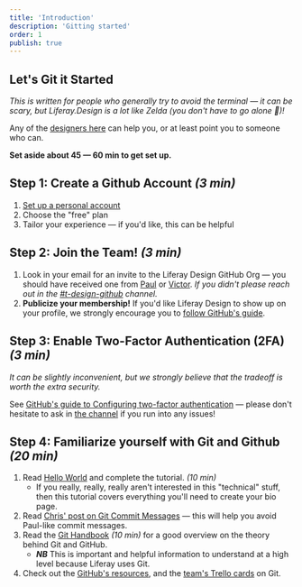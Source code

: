 ```yaml
---
title: 'Introduction'
description: 'Gitting started'
order: 1
publish: true
---
```



## Let's Git it Started

_This is written for people who generally try to avoid the terminal &mdash; it can be scary, but Liferay.Design is a lot like Zelda (you don't have to go alone 🥁)!_

Any of the [designers here](https://github.com/orgs/liferay-design/people) can help you, or at least point you to someone who can.

**Set aside about 45 &mdash; 60 min to get set up.**

## Step 1: Create a Github Account _(3 min)_

1. [Set up a personal account](https://github.com/join)
1. Choose the "free" plan
1. Tailor your experience &mdash; if you'd like, this can be helpful

## Step 2: Join the Team! _(3 min)_

1. Look in your email for an invite to the Liferay Design GitHub Org &mdash; you should have received one from [Paul](/team/hanaoka-paul) or [Victor](/team/valle-victor). _If you didn't please reach out in the [#t-design-github](slack://user?team=T03BTCQAJ&id=CMLT0TBH7) channel._
1. **Publicize your membership!** If you'd like Liferay Design to show up on your profile, we strongly encourage you to [follow GitHub's guide](https://help.github.com/en/github/setting-up-and-managing-your-github-user-account/publicizing-or-hiding-organization-membership).

## Step 3: Enable Two-Factor Authentication (2FA) _(3 min)_

_It can be slightly inconvenient, but we strongly believe that the tradeoff is worth the extra security._

See [GitHub's guide to Configuring two-factor authentication](https://help.github.com/en/github/authenticating-to-github/configuring-two-factor-authentication) — please don't hesitate to ask in [the channel](slack://user?team=T03BTCQAJ&id=CMLT0TBH7) if you run into any issues!

## Step 4: Familiarize yourself with Git and Github _(20 min)_

1. Read [Hello World](https://guides.github.com/activities/hello-world/) and complete the tutorial. _(10 min)_
    - If you really, really, really aren't interested in this "technical" stuff, then this tutorial covers everything you'll need to create your bio page.
1. Read [Chris' post on Git Commit Messages](https://chris.beams.io/articles/git-commit/) &mdash; this will help you avoid Paul-like commit messages.
1. Read the [Git Handbook](https://guides.github.com/introduction/git-handbook/) _(10 min)_ for a good overview on the theory behind Git and GitHub.
    - **_NB_** This is important and helpful information to understand at a high level because Liferay uses Git.
1. Check out the [GitHub's resources](https://try.github.io/), and the [team's Trello cards](https://trello.com/b/500Ghgdu/development) on Git.
